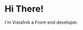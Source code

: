 
<!-- Fake Component checking browser language and redirecting to localized version. -->
<LanguageChanger />

<Breadcrumb />

# Hi There!
I'm Vista1nik a Front-end developer.